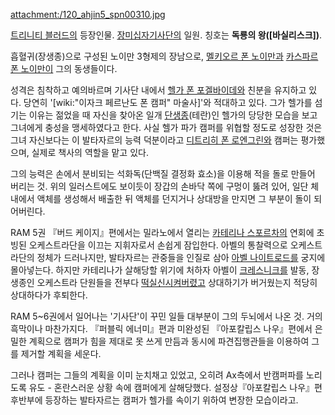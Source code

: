attachment:/120_ahjin5_spn00310.jpg

[[트리니티 블러드]]의 등장인물. [[장미십자기사단]]의 일원. 칭호는 '''독룡의 왕([바실리스크])'''. 

흡혈귀(장생종)으로 구성된 노이만 3형제의 장남으로, [[멜키오르 폰 노이만]]과 [[카스파르 폰 노이만]]이 그의 동생들이다.

성격은 침착하고 예의바르며 기사단 내에서 [[헬가 폰 포겔바이데]]와 친분을 유지하고 있다. 당연히 '[wiki:"이자크 페르난도 폰 캠퍼" 마술사]'와 적대하고 있다. 그가 헬가를 섬기는 이유는 젊었을 때 자신을 찾아온 일개 [[단생종]](테란)인 헬가의 당당한 모습을 보고 그녀에게 충성을 맹세하였다고 한다. 사실 헬가 파가 캠퍼를 위협할 정도로 성장한 것은 그녀 자신보다는 이 발타자르의 능력 덕분이라고 [[디트리히 폰 로엔그린]]와 캠퍼는 평가했으며, 실제로 책사의 역할을 맡고 있다.

그의 능력은 손에서 분비되는 석화독(단백질 결정화 효소)을 이용해 적을 돌로 만들어 버리는 것. 위의 일러스트에도 보이듯이 장갑의 손바닥 쪽에 구멍이 뚫려 있어, 일단 체내에서 액체를 생성해서 배출한 뒤 액체를 던지거나 상대방을 만지면 그 부분이 돌이 되어버린다. 

RAM 5권 『버드 케이지』편에서는 밀라노에서 열리는 [[카테리나 스포르차]]의 연회에 초빙된 오케스트라단을 이끄는 지휘자로서 손쉽게 잠입한다. 아벨의 통찰력으로 오케스트라단의 정체가 드러나지만, 발타자르는 관중들을 인질로 삼아 [[아벨 나이트로드]]를 궁지에 몰아넣는다. 하지만 카테리나가 살해당할 위기에 처하자 아벨이 [[크레스니크]]를 발동, 장생종인 오케스트라 단원들을 전부다 [[떡실신]]시켜버렸고 상대하기가 버거웠는지 적당히 상대하다가 후퇴한다.

RAM 5~6권에서 일어나는 '기사단'이 꾸민 일들 대부분이 그의 두뇌에서 나온 것. 거의 흑막이나 마찬가지다. 『퍼블릭 에너미』편과 미완성된 『아포칼립스 나우』편에서 은밀한 계획으로 캠퍼가 힘을 제대로 못 쓰게 만듬과 동시에 파견집행관들을 이용하여 그를 제거할 계획을 세운다. 

그러나 캠퍼는 그들의 계획을 이미 눈치채고 있었고, 오히려 Ax측에서 반캠퍼파를 노리도록 유도 - 혼란스러운 상황 속에 캠퍼에게 살해당했다. 설정상『아포칼립스 나우』편 후반부에 등장하는 발타자르는 캠퍼가 헬가를 속이기 위하여 변장한 모습이라고.

